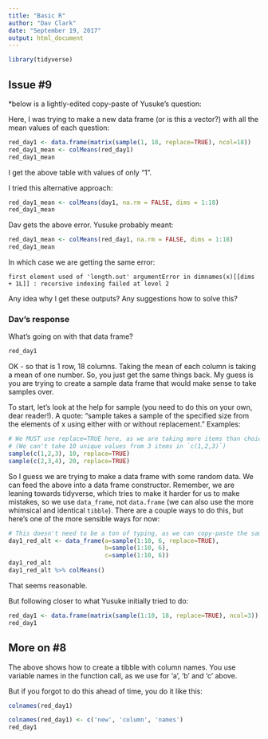 ```yaml
---
title: "Basic R"
author: "Dav Clark"
date: "September 19, 2017"
output: html_document
---
```


```r
library(tidyverse)
```

## Issue #9

*below is a lightly-edited copy-paste of Yusuke's question:

Here, I was trying to make a new data frame (or is this a vector?) with all the mean values of each question:

```r
red_day1 <- data.frame(matrix(sample(1, 18, replace=TRUE), ncol=18))
red_day1_mean <- colMeans(red_day1)
red_day1_mean
```

I get the above table with values of only “1”.


I tried this alternative approach:

```r
red_day1_mean <- colMeans(day1, na.rm = FALSE, dims = 1:18)
red_day1_mean
```

Dav gets the above error. Yusuke probably meant:

```r
red_day1_mean <- colMeans(red_day1, na.rm = FALSE, dims = 1:18)
red_day1_mean
```

In which case we are getting the same error:

```
first element used of 'length.out' argumentError in dimnames(x)[[dims + 1L]] : recursive indexing failed at level 2
```

Any idea why I get these outputs? Any suggestions how to solve this? 

### Dav's response

What's going on with that data frame?

```r
red_day1
```

OK - so that is 1 row, 18 columns. Taking the mean of each column is taking a mean of one number. So, you just get the same things back. My guess is you are trying to create a sample data frame that would make sense to take samples over.

To start, let's look at the help for sample (you need to do this on your own, dear reader!). A quote: "sample takes a sample of the specified size from the elements of x using either with or without replacement." Examples:

```r
# We MUST use replace=TRUE here, as we are taking more items than choices
# (We can't take 10 unique values from 3 items in `c(1,2,3)`)
sample(c(1,2,3), 10, replace=TRUE)
sample(c(2,3,4), 20, replace=TRUE)
```

So I guess we are trying to make a data frame with some random data. We can feed the above into a data frame constructor. Remember, we are leaning towards tidyverse, which tries to make it harder for us to make mistakes, so we use `data_frame`, not `data.frame` (we can also use the more whimsical and identical `tibble`). There are a couple ways to do this, but here's one of the more sensible ways for now:

```r
# This doesn't need to be a ton of typing, as we can copy-paste the sample bit
day1_red_alt <- data_frame(a=sample(1:10, 6, replace=TRUE), 
                           b=sample(1:10, 6),
                           c=sample(1:10, 6))
day1_red_alt
day1_red_alt %>% colMeans()
```

That seems reasonable.

But following closer to what Yusuke initially tried to do:

```r
red_day1 <- data.frame(matrix(sample(1:10, 18, replace=TRUE), ncol=3))
red_day1
```

## More on #8

The above shows how to create a tibble with column names. You use variable names in the function call, as we use for 'a', 'b' and 'c' above.

But if you forgot to do this ahead of time, you do it like this:

```r
colnames(red_day1)
```
```r
colnames(red_day1) <- c('new', 'column', 'names')
red_day1
```

